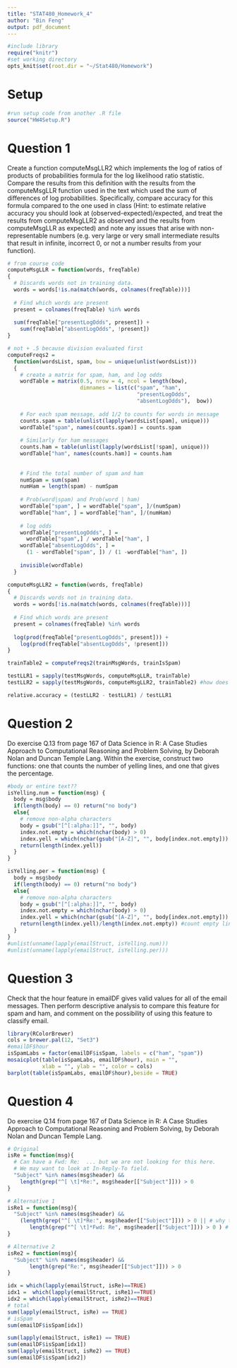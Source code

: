 ```yaml
---
title: "STAT480_Homework_4"
author: "Bin Feng"
output: pdf_document
---
```


```r
#include library
require("knitr")
#set working directory
opts_knit$set(root.dir = "~/Stat480/Homework")
```
# Setup
```r
#run setup code from another .R file
source("HW4Setup.R")
```
# Question 1
Create a function computeMsgLLR2 which implements the log of ratios of products of probabilities formula for the log likelihood ratio statistic. Compare the results from this definition with the results from the computeMsgLLR function used in the text which used the sum of differences of log probabilities. 
Specifically, compare accuracy for this formula compared to the one used in class (Hint: to estimate relative accuracy you should look at (observed-expected)/expected, and treat the results from computeMsgLLR2 as observed and the results from computeMsgLLR as expected) and note any issues that arise with non-representable numbers (e.g. very large or very small intermediate results that result in infinite, incorrect 0, or not a number results from your function).
```r
# from course code
computeMsgLLR = function(words, freqTable) 
{
  # Discards words not in training data.
  words = words[!is.na(match(words, colnames(freqTable)))]
  
  # Find which words are present
  present = colnames(freqTable) %in% words
  
  sum(freqTable["presentLogOdds", present]) +
    sum(freqTable["absentLogOdds", !present])
}

# not + .5 because division evaluated first
computeFreqs2 =
  function(wordsList, spam, bow = unique(unlist(wordsList)))
  {
    # create a matrix for spam, ham, and log odds
    wordTable = matrix(0.5, nrow = 4, ncol = length(bow), 
                       dimnames = list(c("spam", "ham", 
                                         "presentLogOdds", 
                                         "absentLogOdds"),  bow))
    
    # For each spam message, add 1/2 to counts for words in message
    counts.spam = table(unlist(lapply(wordsList[spam], unique)))
    wordTable["spam", names(counts.spam)] = counts.spam
    
    # Similarly for ham messages
    counts.ham = table(unlist(lapply(wordsList[!spam], unique)))  
    wordTable["ham", names(counts.ham)] = counts.ham 
    
    
    # Find the total number of spam and ham
    numSpam = sum(spam)
    numHam = length(spam) - numSpam
    
    # Prob(word|spam) and Prob(word | ham)
    wordTable["spam", ] = wordTable["spam", ]/(numSpam)
    wordTable["ham", ] = wordTable["ham", ]/(numHam)
    
    # log odds
    wordTable["presentLogOdds", ] = 
      wordTable["spam",] / wordTable["ham", ]
    wordTable["absentLogOdds", ] = 
      (1 - wordTable["spam", ]) / (1 -wordTable["ham", ])
    
    invisible(wordTable)
  }

computeMsgLLR2 = function(words, freqTable) 
{
  # Discards words not in training data.
  words = words[!is.na(match(words, colnames(freqTable)))]
  
  # Find which words are present
  present = colnames(freqTable) %in% words
  
  log(prod(freqTable["presentLogOdds", present])) +
    log(prod(freqTable["absentLogOdds", !present]))
}

trainTable2 = computeFreqs2(trainMsgWords, trainIsSpam) 

testLLR1 = sapply(testMsgWords, computeMsgLLR, trainTable)
testLLR2 = sapply(testMsgWords, computeMsgLLR2, trainTable2) #how does this sapply works?

relative.accuracy = (testLLR2 - testLLR1) / testLLR1
```

# Question 2
Do exercise Q.13 from page 167 of Data Science in R: A Case Studies Approach to Computational Reasoning and Problem Solving, by Deborah Nolan and Duncan Temple Lang. Within the exercise, construct two functions: one that counts the number of yelling lines, and one that gives the percentage.
```r
#body or entire text??
isYelling.num = function(msg) {
  body = msg$body
  if(length(body) == 0) return("no body")
  else{
    # remove non-alpha characters
    body = gsub("[^[:alpha:]]", "", body)
    index.not.empty = which(nchar(body) > 0)
    index.yell = which(nchar(gsub("[A-Z]", "", body[index.not.empty])) < 1)
    return(length(index.yell))
  }
}

isYelling.per = function(msg) {
  body = msg$body
  if(length(body) == 0) return("no body")
  else{
    # remove non-alpha characters
    body = gsub("[^[:alpha:]]", "", body)
    index.not.empty = which(nchar(body) > 0)
    index.yell = which(nchar(gsub("[A-Z]", "", body[index.not.empty])) < 1)
    return(length(index.yell)/length(index.not.empty)) #count empty line or not?
  }
}
#unlist(unname(lapply(emailStruct, isYelling.num)))
#unlist(unname(lapply(emailStruct, isYelling.per)))

```
# Question 3
Check that the hour feature in emailDF gives valid values for all of the email messages. Then perform descriptive analysis to compare this feature for spam and ham, and comment on the possibility of using this feature to classify email.
```r
library(RColorBrewer)
cols = brewer.pal(12, "Set3")
#emailDF$hour
isSpamLabs = factor(emailDF$isSpam, labels = c("ham", "spam"))
mosaicplot(table(isSpamLabs, emailDF$hour), main = "",
           xlab = "", ylab = "", color = cols)
barplot(table(isSpamLabs, emailDF$hour),beside = TRUE)

```
# Question 4
Do exercise Q.14 from page 167 of Data Science in R: A Case Studies Approach to Computational Reasoning and Problem Solving, by Deborah Nolan and Duncan Temple Lang.
```r
# Original
isRe = function(msg){
  # Can have a Fwd: Re:  ... but we are not looking for this here.
  # We may want to look at In-Reply-To field.
  "Subject" %in% names(msg$header) && 
    length(grep("^[ \t]*Re:", msg$header[["Subject"]])) > 0
}

# Alternative 1
isRe1 = function(msg){
  "Subject" %in% names(msg$header) && 
    (length(grep("^[ \t]*Re:", msg$header[["Subject"]])) > 0 || # why this is start from the beginning, what is ^
       length(grep("^[ \t]*Fwd: Re", msg$header[["Subject"]])) > 0 ) # looking for Fwd: or Fwd:Re: or Re[2] in easyham740
}

# Alternative 2
isRe2 = function(msg){
  "Subject" %in% names(msg$header) && 
       length(grep("Re:", msg$header[["Subject"]])) > 0 
}

idx = which(lapply(emailStruct, isRe)==TRUE)
idx1 =  which(lapply(emailStruct, isRe1)==TRUE)
idx2 = which(lapply(emailStruct, isRe2)==TRUE)
# total
sum(lapply(emailStruct, isRe) == TRUE)
# isSpam
sum(emailDF$isSpam[idx])

sum(lapply(emailStruct, isRe1) == TRUE)
sum(emailDF$isSpam[idx1])
sum(lapply(emailStruct, isRe2) == TRUE)
sum(emailDF$isSpam[idx2])

```